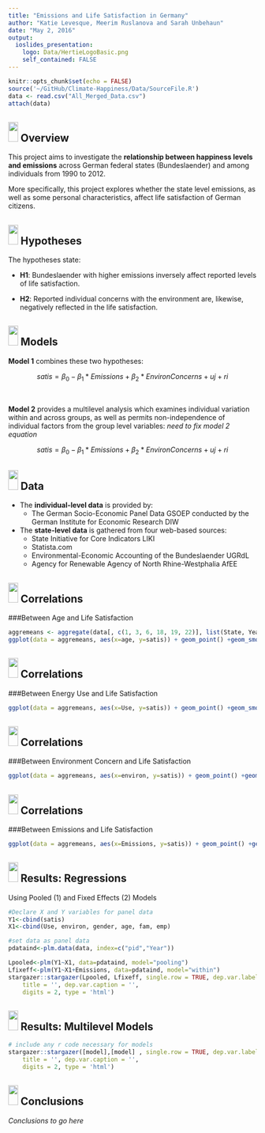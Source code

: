 ```yaml
---
title: "Emissions and Life Satisfaction in Germany"
author: "Katie Levesque, Meerim Ruslanova and Sarah Unbehaun"
date: "May 2, 2016"
output: 
  ioslides_presentation:
    logo: Data/HertieLogoBasic.png
    self_contained: FALSE
---
```


```r
knitr::opts_chunk$set(echo = FALSE)
source('~/GitHub/Climate-Happiness/Data/SourceFile.R')
data <- read.csv("All_Merged_Data.csv")
attach(data)

```

## <img src="Data//HertieCollaborativeDataLogo_v1.png" height="40px" width="20px" /> Overview

This project aims to investigate the **relationship between happiness levels and emissions** across German federal states (Bundeslaender) and among individuals from 1990 to 2012. 

More specifically, this project explores whether the state level emissions, as well as some personal characteristics, affect life satisfaction of German citizens. 


## <img src="Data//HertieCollaborativeDataLogo_v1.png" height="40px" width="20px" /> Hypotheses
The hypotheses state:

- **H1**: Bundeslaender with higher emissions inversely affect reported levels of life satisfaction.

- **H2**: Reported individual concerns with the environment are, likewise, negatively reflected in the
life satisfaction.

## <img src="Data//HertieCollaborativeDataLogo_v1.png" height="40px" width="20px" />  Models

**Model 1** combines these two hypotheses: 

<div class="black">
$$satis = \beta_0 − \beta_1*Emissions + \beta_2*EnvironConcerns + uj + ri$$
</div>   

<br>

**Model 2** provides a multilevel analysis which examines individual variation within and across groups, as well as permits non-independence of individual factors from the group level variables:
_need to fix model 2 equation_
<div class="black">
$$satis = \beta_0 − \beta_1*Emissions + \beta_2*EnvironConcerns + uj + ri$$
</div>

## <img src="Data//HertieCollaborativeDataLogo_v1.png" height="40px" width="20px" /> Data

- The **individual-level data** is provided by:
    + The German Socio-Economic Panel Data GSOEP conducted by the German Institute for Economic Research DIW

- The **state-level data** is gathered from four web-based sources:
    + State Initiative for Core Indicators LIKI
    + Statista.com
    + Environmental-Economic Accounting of the Bundeslaender UGRdL
    + Agency for Renewable Agency of North Rhine-Westphalia AfEE
    
    
## <img src="Data//HertieCollaborativeDataLogo_v1.png" height="40px" width="20px" /> Correlations 
###Between Age and Life Satisfaction

``` r
aggremeans <- aggregate(data[, c(1, 3, 6, 18, 19, 22)], list(State, Year), mean)
ggplot(data = aggremeans, aes(x=age, y=satis)) + geom_point() +geom_smooth(method = lm, se = FALSE, color = "#CC0000") + labs(x = "Age", y = "Life Satisfaction")
```


## <img src="Data//HertieCollaborativeDataLogo_v1.png" height="40px" width="20px" /> Correlations
###Between Energy Use and Life Satisfaction

``` r

ggplot(data = aggremeans, aes(x=Use, y=satis)) + geom_point() +geom_smooth(method = lm, se = FALSE, color = "#CC0000") + labs(x = "Energy Use per Capita", y = "Life Satisfaction")
```

## <img src="Data//HertieCollaborativeDataLogo_v1.png" height="40px" width="20px" /> Correlations
###Between Environment Concern and Life Satisfaction
``` r
ggplot(data = aggremeans, aes(x=environ, y=satis)) + geom_point() +geom_smooth(method = lm, se = FALSE, color = "#CC0000") + labs(x = "Concern about the Environment", y = "Life Satisfaction")
```

## <img src="Data//HertieCollaborativeDataLogo_v1.png" height="40px" width="20px" /> Correlations 
###Between Emissions and Life Satisfaction
``` r

ggplot(data = aggremeans, aes(x=Emissions, y=satis)) + geom_point() +geom_smooth(method = lm, se = FALSE, color = "#CC0000") + labs(x = "Emissions per Capita", y = "Life Satisfaction")

```


## <img src="Data//HertieCollaborativeDataLogo_v1.png" height="40px" width="20px" /> Results: Regressions  {.smaller .flexbox .vcenter}

Using Pooled (1) and Fixed Effects (2) Models
``` r
#Declare X and Y variables for panel data
Y1<-cbind(satis)
X1<-cbind(Use, environ, gender, age, fam, emp)

#set data as panel data
pdataind<-plm.data(data, index=c("pid","Year"))

Lpooled<-plm(Y1~X1, data=pdataind, model="pooling")
Lfixeff<-plm(Y1~X1+Emissions, data=pdataind, model="within")
stargazer::stargazer(Lpooled, Lfixeff, single.row = TRUE, dep.var.labels = "Life Satisfaction", 
    title = '', dep.var.caption = '', 
    digits = 2, type = 'html')

```

## <img src="Data//HertieCollaborativeDataLogo_v1.png" height="40px" width="20px" /> Results: Multilevel Models {.smaller .flexbox .vcenter}
``` r

# include any r code necessary for models
stargazer::stargazer([model],[model] , single.row = TRUE, dep.var.labels = "Life Satisfaction", 
    title = '', dep.var.caption = '', 
    digits = 2, type = 'html')
```


## <img src="Data//HertieCollaborativeDataLogo_v1.png" height="40px" width="20px" /> Conclusions

*Conclusions to go here*
